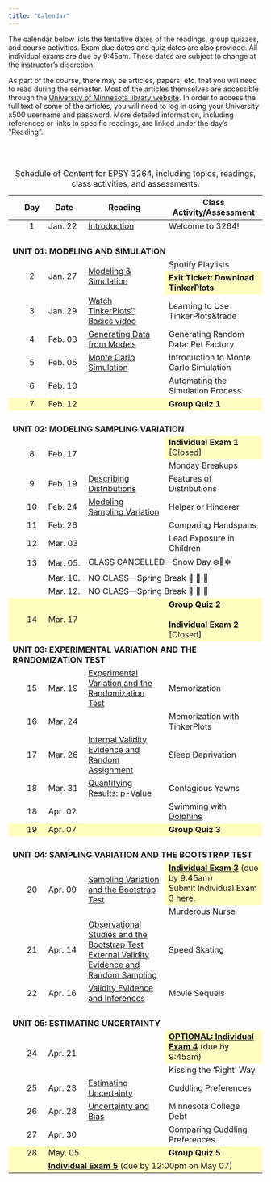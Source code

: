 ```yaml
---
title: "Calendar"
---
```



The calendar below lists the tentative dates of the readings, group quizzes, and course activities. Exam due dates and quiz dates are also provided. All individual exams are due by 9:45am. These dates are subject to change at the instructor's discretion.

As part of the course, there may be articles, papers, etc. that you will need to read during the semester. Most of the articles themselves are accessible through the [University of Minnesota library website](http://www.lib.umn.edu). In order to access the full text of some of the articles, you will need to log in using your University x500 username and password. More detailed information, including references or links to specific readings, are linked under the day's "Reading".

<br /><br />


<table class="table">
<caption>Schedule of Content for EPSY 3264, including topics, readings, class activities, and assessments.</caption>
<thead>
<tr>
<th style="width:5%;" id="blank"></th>
<th style="width:10%; text-align:center;" id="day">Day</th>
<th style="width:10%;" id="date">Date</th>
<th style="width:35%;" id="reading">Reading</th>
<th style="width:50%;" id="activity">Class Activity/Assessment</th>
</tr>
</thead>

<tbody>

<tr>
<td style="vertical-align:middle;" headers="blank"></td>
<td align="center" style="vertical-align:middle;" headers="day">1</td>
<td style="vertical-align:middle;" headers="date">Jan. 22</td>
<td style="vertical-align:middle;" headers="reading">
  [Introduction](https://zief0002.github.io/statistical-thinking/01-introduction.html)
</td>
<td style="vertical-align:middle;" headers="activity">Welcome to 3264!</td>
</tr>



<!-- Unit 01: MODELING AND SIMULATION -->

<tr>
<td style="height: 50px; vertical-align: bottom;" colspan="5" headers="blank day date reading activity">**UNIT 01: MODELING AND SIMULATION**</td>
</tr>


<tr>
<td style="vertical-align:middle;" rowspan=2 headers="blank"></td>
<td align="center" style="vertical-align:middle;" rowspan=2 headers="day">2</td>
<td style="vertical-align:middle;" rowspan=2 headers="date">Jan. 27</td>
<td style="vertical-align:middle;" rowspan=2 headers="reading">
  [Modeling &amp; Simulation](https://zief0002.github.io/statistical-thinking/02-modeling-and-simulation.html)
</td>
<td style="vertical-align:middle;" headers="activity">Spotify Playlists</td>
</tr>

<tr>
<td style="background-color: #fffdc0" headers="activity">**Exit Ticket: Download TinkerPlots**</td>
</tr>


<tr>
<td align="center" style="vertical-align:middle;" headers="blank"></td>
<td align="center" style="vertical-align:middle;" headers="day">3</td>
<td style="vertical-align:middle;" headers="date">Jan. 29</td>
<td style="vertical-align:middle;" headers="reading">
  [Watch TinkerPlots&trade; Basics video](readings/03-learning-tp.html)
</td>
<td style="vertical-align:middle;" headers="activity">Learning to Use TinkerPlots&trade</td>
</tr>


<tr>
<td align="center" style="vertical-align:middle;" headers="blank"></td>
<td align="center" style="vertical-align:middle;" headers="day">4</td>
<td style="vertical-align:middle;" headers="date">Feb. 03</td>
<td style="vertical-align:middle;" headers="reading">
  [Generating Data from Models](https://zief0002.github.io/statistical-thinking/03-data-generation.html)
</td>
<td style="vertical-align:middle;" headers="activity">Generating Random Data: Pet Factory</td>
</tr>


<tr>
<td align="center" style="vertical-align:middle;" headers="blank"></td>
<td align="center" style="vertical-align:middle;" headers="day">5</td>
<td style="vertical-align:middle;" headers="date">Feb. 05</td>
<td style="vertical-align:middle;" headers="reading">
  [Monte Carlo Simulation](https://zief0002.github.io/statistical-thinking/04-monte-carlo-simulation.html)
</td>
<td style="vertical-align:middle;" headers="activity">Introduction to Monte Carlo Simulation</td>
</tr>


<tr>
<td align="center" style="vertical-align:middle;" headers="blank"></td>
<td align="center" style="vertical-align:middle;" headers="day">6</td>
<td style="vertical-align:middle;" headers="date">Feb. 10</td>
<td style="vertical-align:middle;" headers="reading"></td>
<td style="vertical-align:middle;" headers="activity">Automating the Simulation Process</td>
</tr>

<tr style="background-color: #fffdc0;">
<td align="center" style="vertical-align:middle;" headers="blank"></td>
<td align="center" style="vertical-align:middle;" headers="day">7</td>
<td style="vertical-align:middle;" headers="date">Feb. 12</td>
<td style="vertical-align:middle;" headers="reading"></td>
<td style="vertical-align:middle;" headers="activity">**Group Quiz 1**</td>
</tr>


<!-- Unit 02: MODELING SAMPLING VARIATION -->

<tr>
<td style="height: 50px; vertical-align: bottom;" colspan="5" headers="blank day date reading activity">**UNIT 02: MODELING SAMPLING VARIATION**</td>
</tr>

<tr>
<td align="center" style="vertical-align:middle;" rowspan=2 headers="blank"></td>
<td align="center" style="vertical-align:middle;" rowspan=2 headers="day">8</td>
<td style="vertical-align:middle;" rowspan=2 headers="date">Feb. 17</td>
<td style="vertical-align:middle;" rowspan=2 headers="reading"></td>
<td style="vertical-align:middle; background-color: #fffdc0;" headers="activity">
**Individual Exam 1** [Closed]
  <!-- [**Individual Exam 1**](https://docs.google.com/document/d/14icSqhEzHSNtTJeVjrVlW2vpACiF1l6EQEcPMH3TuZo/edit?usp=sharing) (due by 9:45am) <br /><br /> Submit Individual Exam 1 [here](https://docs.google.com/forms/d/e/1FAIpQLSdYNZNPrRZ1q8cFDfinFkjmly7Qw_XZnZkBcHJbzadv4R7bjw/viewform?usp=sharing). -->
</td>
</tr>

<tr>
<td style="vertical-align:middle;" headers="activity">Monday Breakups</td>
</tr>



<tr>
<td align="center" style="vertical-align:middle;" headers="blank"></td>
<td align="center" style="vertical-align:middle;" headers="day">9</td>
<td style="vertical-align:middle;" headers="date">Feb. 19</td>
<td style="vertical-align:middle;" headers="reading">
  [Describing Distributions](https://zief0002.github.io/statistical-thinking/06-describing-distributions.html)
</td>
<td style="vertical-align:middle;" headers="activity">Features of Distributions</td>
</tr>


<tr>
<td align="center" style="vertical-align:middle;" headers="blank"></td>
<td align="center" style="vertical-align:middle;" headers="day">10</td>
<td style="vertical-align:middle;" headers="date">Feb. 24</td>
<td style="vertical-align:middle;" headers="reading">
  [Modeling Sampling Variation](https://zief0002.github.io/statistical-thinking/05-modeling-sampling-variation.html)
</td>
<td style="vertical-align:middle;" headers="activity">Helper or Hinderer</td>
</tr>


<tr>
<td align="center" style="vertical-align:middle;" headers="blank"></td>
<td align="center" style="vertical-align:middle;" headers="day">11</td>
<td style="vertical-align:middle;" headers="date">Feb. 26</td>
<td style="vertical-align:middle;" headers="reading"></td>
<td style="vertical-align:middle;" headers="activity">Comparing Handspans</td>
</tr>


<tr>
<td align="center" style="vertical-align:middle;" headers="blank"></td>
<td align="center" style="vertical-align:middle;" headers="day">12</td>
<td style="vertical-align:middle;" headers="date">Mar. 03</td>
<td style="vertical-align:middle;" headers="reading"></td>
<td style="vertical-align:middle;" headers="activity">Lead Exposure in Children</td>
</tr>

<tr>
<td align="center" style="vertical-align:middle;" headers="blank"></td>
<td align="center" style="vertical-align:middle;" headers="day">13</td>
<td style="vertical-align:middle;"headers="date">Mar. 05.</td>
<td style="vertical-align:middle;" colspan=2 headers="reading activity">CLASS CANCELLED---Snow Day ❄️🥶❄ </td>
</tr>



<tr>
<td align="center" style="vertical-align:middle;" headers="blank"></td>
<td align="center" style="vertical-align:middle;" headers="day"></td>
<td style="vertical-align:middle;"headers="date">Mar. 10.</td>
<td style="vertical-align:middle;" colspan=2 headers="reading activity">NO CLASS---Spring Break 🎊 🛌 🎉 </td>
</tr>


<tr>
<td align="center" style="vertical-align:middle;" headers="blank"></td>
<td align="center" style="vertical-align:middle;" headers="day"></td>
<td style="vertical-align:middle;"headers="date">Mar. 12.</td>
<td style="vertical-align:middle;" colspan=2 headers="reading activity">NO CLASS---Spring Break 🎊 🛌 🎉 </td>
</tr>

<tr style="background-color: #fffdc0">
<td align="center" style="vertical-align:middle;" headers="blank"></td>
<td align="center" style="vertical-align:middle;" headers="day">14</td>
<td style="vertical-align:middle;" headers="date">Mar. 17</td>
<td style="vertical-align:middle;" headers="reading"></td>
<td style="vertical-align:middle;" headers="activity">**Group Quiz 2**<br/><br />
  **Individual Exam 2** [Closed]
  <!-- [**Individual Exam 2**](https://docs.google.com/document/d/1VzlO26QeEjMdl-pEUr55OacpGAXrKJrR9lE08u-EEXc/edit?usp=sharing) (due by 9:45am) -->
  <!-- <br /> Submit Individual Exam 2 [here](https://forms.gle/a8v7eTZoyHhbSL7T9 ). -->
  </td>
</tr>

<!-- Unit 03: EXPERIMENTAL VARIATION AND THE RANDOMIZATION TEST -->

<tr>
<td style="height: 50px; vertical-align: bottom;" colspan="5" headers="blank day date reading activity">
  **UNIT 03: EXPERIMENTAL VARIATION AND THE RANDOMIZATION TEST**
</td>
</tr>


<tr>
<td align="center" style="vertical-align:middle;" headers="blank"></td>
<td align="center" style="vertical-align:middle;" headers="day">15</td>
<td style="vertical-align:middle;" headers="date">Mar. 19</td>
<td style="vertical-align:middle;" headers="reading">
  [Experimental Variation and the Randomization Test](https://zief0002.github.io/statistical-thinking/07-experimental-variation.html)
</td>
<td style="vertical-align:middle;" headers="activity">Memorization</td>
</tr>


<tr>
<td align="center" style="vertical-align:middle;" headers="blank"></td>
<td align="center" style="vertical-align:middle;" headers="day">16</td>
<td style="vertical-align:middle;" headers="date">Mar. 24</td>
<td style="vertical-align:middle;" headers="reading"></td>
<td style="vertical-align:middle;" headers="activity">Memorization with TinkerPlots</td>
</tr>



<tr>
<td align="center" style="vertical-align:middle;" headers="blank"></td>
<td align="center" style="vertical-align:middle;" headers="day">17</td>
<td style="vertical-align:middle;" headers="date">Mar. 26</td>
<td style="vertical-align:middle;" headers="reading">
  [Internal Validity Evidence and Random Assignment](https://zief0002.github.io/statistical-thinking/09-internal-validity-evidence.html)
</td>
<td style="vertical-align:middle;" headers="activity">Sleep Deprivation</td>
</tr>


<tr>
<td align="center" style="vertical-align:middle;" headers="blank"></td>
<td align="center" style="vertical-align:middle;" headers="day">18</td>
<td style="vertical-align:middle;" headers="date">Mar. 31</td>
<td style="vertical-align:middle;" headers="reading">
  [Quantifying Results: p-Value](https://zief0002.github.io/statistical-thinking/08-p-value.html)
</td>
<td style="vertical-align:middle;" headers="activity">Contagious Yawns</td>
</tr>


<tr>
<td align="center" style="vertical-align:middle;" headers="blank"></td>
<td align="center" style="vertical-align:middle;" headers="day">18</td>
<td style="vertical-align:middle;" headers="date">Apr. 02</td>
<td style="vertical-align:middle;" headers="reading"></td>
<td style="vertical-align:middle;" headers="activity">[Swimming with Dolphins](files/swimming-with-dolphins-practice.pdf)</td>
</tr>


<tr style="background-color: #fffdc0">
<td align="center" style="vertical-align:middle;" headers="blank"></td>
<td align="center" style="vertical-align:middle;" headers="day">19</td>
<td style="vertical-align:middle;" headers="date">Apr. 07</td>
<td style="vertical-align:middle;" headers="reading"></td>
<td style="vertical-align:middle;" headers="activity">**Group Quiz 3**</td>
</tr>


<!-- Unit 04: SAMPLING VARIATION AND THE BOOTSTRAP TEST -->

<tr>
<td style="height: 50px; vertical-align: bottom;" colspan="5" headers="blank day date reading activity">
  **UNIT 04: SAMPLING VARIATION AND THE BOOTSTRAP TEST**
</td>
</tr>


<tr>
<td align="center" style="vertical-align:middle;" rowspan=2 headers="blank"></td>
<td align="center" style="vertical-align:middle;" rowspan=2 headers="day">20</td>
<td style="vertical-align:middle;" rowspan=2 headers="date">Apr. 09</td>
<td style="vertical-align:middle;" rowspan=2 headers="reading">
  [Sampling Variation and the Bootstrap Test](https://zief0002.github.io/statistical-thinking/10-sampling-variation.html)
</td>
<td style="background-color: #fffdc0" headers="activity">
  <!-- **Individual Exam 3** [Closed]  -->
 [**Individual Exam 3**](https://docs.google.com/document/d/11YlNAgR1mrss81v5YEJcozwdaF46cRil/edit?usp=sharing&ouid=100796696879019680143&rtpof=true&sd=true) (due by 9:45am)<br /> 
 Submit Individual Exam 3 [here](https://forms.gle/wiuZDUfPBwCubFsK7).
</td>
</tr>


<tr>
<td headers="activity">Murderous Nurse</td>
</tr>

<tr>
<td align="center" style="vertical-align:middle;" headers="blank"></td>
<td align="center" style="vertical-align:middle;" headers="day">21</td>
<td style="vertical-align:middle;" headers="date">Apr. 14</td>
<td style="vertical-align:middle;" headers="reading">
  [Observational Studies and the Bootstrap Test](https://zief0002.github.io/statistical-thinking/13-observational-studies.html)<br />
  [External Validity Evidence and Random Sampling](https://zief0002.github.io/statistical-thinking/11-external-validity-evidence.html)
</td>
<td style="vertical-align:middle;" headers="activity">Speed Skating</td>
</tr>


<tr>
<td align="center" style="vertical-align:middle;" headers="blank"></td>
<td align="center" style="vertical-align:middle;" headers="day">22</td>
<td style="vertical-align:middle;" headers="date">Apr. 16</td>
<td style="vertical-align:middle;" headers="reading">
  [Validity Evidence and Inferences](https://zief0002.github.io/statistical-thinking/12-validity-evidence-and-inferences.html)
</td>
<td style="vertical-align:middle;" headers="activity">Movie Sequels</td>
</tr>



<!-- <tr style="background-color: #fffdc0"> -->
<!-- <td align="center" style="vertical-align:middle;" headers="blank"></td> -->
<!-- <td align="center" style="vertical-align:middle;" headers="day">23</td> -->
<!-- <td style="vertical-align:middle;" headers="date">Apr. 16</td> -->
<!-- <td style="vertical-align:middle;" headers="reading"></td> -->
<!-- <td style="vertical-align:middle;" headers="activity">**Group Quiz 4**</td> -->
<!-- </tr> -->


<!-- Unit 05: ESTIMATING UNCERTAINTY -->

<tr>
<td style="height: 50px; vertical-align: bottom;" colspan="5" headers="blank day date reading activity">
  **UNIT 05: ESTIMATING UNCERTAINTY**
</td>
</tr>


<tr>
<td align="center" style="vertical-align:middle;" rowspan=2 headers="blank"></td>
<td align="center" style="vertical-align:middle;" rowspan=2 headers="day">24</td>
<td style="vertical-align:middle;" rowspan=2 headers="date">Apr. 21</td>
<td style="vertical-align:middle;" rowspan=2 headers="reading"></td>
<td style="background-color: #fffdc0" headers="activity">
  <!-- **Individual Exam 4** [Closed] -->
  [**OPTIONAL: Individual Exam 4**](https://docs.google.com/document/d/18tK0Ozi8ePfBewOAocbGYGTOdPq-cHeD/edit?usp=sharing&ouid=100796696879019680143&rtpof=true&sd=true) (due by 9:45am)
</td>
</tr>


<tr>
<td headers="activity">Kissing the 'Right' Way</td>
</tr>


<tr>
<td align="center" style="vertical-align:middle;" headers="blank"></td>
<td align="center" style="vertical-align:middle;" headers="day">25</td>
<td style="vertical-align:middle;"  headers="date">Apr. 23</td>
<td style="vertical-align:middle;" headers="reading">
  [Estimating Uncertainty](https://zief0002.github.io/statistical-thinking/14-statistical-estimation.html)
</td>
<td style="vertical-align:middle;" headers="activity">Cuddling Preferences</td>
</tr>


<tr>
<td align="center" style="vertical-align:middle;" headers="blank"></td>
<td align="center" style="vertical-align:middle;" headers="day">26</td>
<td style="vertical-align:middle;" headers="date">Apr. 28</td>
<td style="vertical-align:middle;" headers="reading">
  [Uncertainty and Bias](https://zief0002.github.io/statistical-thinking/15-uncertainty-and-bias.html)
</td>
<td style="vertical-align:middle;" headers="activity">Minnesota College Debt</td>
</tr>


<tr>
<td align="center" style="vertical-align:middle;" headers="blank"></td>
<td align="center" style="vertical-align:middle;" headers="day">27</td>
<td style="vertical-align:middle;" headers="date">Apr. 30</td>
<td style="vertical-align:middle;" headers="reading"></td>
<td style="vertical-align:middle;" headers="activity">Comparing Cuddling Preferences</td>
</tr>


<tr style="background-color: #fffdc0">
<td align="center" style="vertical-align:middle;" headers="blank"></td>
<td align="center" style="vertical-align:middle;" headers="day">28</td>
<td style="vertical-align:middle;" headers="date">May. 05</td>
<td style="vertical-align:middle;" headers="reading"></td>
<td style="vertical-align:middle;" headers="activity">**Group Quiz 5**</td>
</tr>


<tr style="background-color: #fffdc0">
<td align="center" style="vertical-align:middle;" headers="blank"></td>
<td align="center" style="vertical-align:middle;" headers="day"></td>
<td style="vertical-align:middle;" colspan=3  headers="date reading activity">
  <!-- **Individual Exam 5** (due by 12:00pm on May 05) [Closed]  -->
  [**Individual Exam 5**](https://docs.google.com/document/d/1D4DjuC5YG7UO2NXJ4hm0Kzoax3PZ2kFr/edit?usp=sharing&ouid=100796696879019680143&rtpof=true&sd=true) (due by 12:00pm on May 07)
</td>
</tr>


</tbody>
</table>   






<!-- ### Feb. 10: More Quarto---Citations, Equations, Creating Tables with `gt` -->

<!-- - [Notes: Citations](notes/03-more-quarto.html) <br /> -->
<!-- - [Notes: Creating Tables ](notes/03-creating-tables.html) <br /> -->
<!-- - [QMD Document: Citations](https://raw.githubusercontent.com/zief0002/fluffy-ants/main/notes/03-more-quarto.qmd) -->
<!-- - [QMD Document: Creating Tables](https://raw.githubusercontent.com/zief0002/fluffy-ants/main/notes/03-creating-tables.qmd) -->




